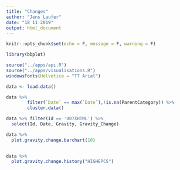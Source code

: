 ```yaml
---
title: "Changes"
author: "Jens Laufer"
date: "18 11 2019"
output: html_document
---
```


```r
knitr::opts_chunk$set(echo = F, message = F, warning = F)
```

```r
library(bbplot)
```


```r
source("../apps/api.R")
source("../apps/visualisations.R")
windowsFonts(Helvetica = "TT Arial")
```

```r
data <- load.data()
```



```r
data %>%
        filter(`Date` == max(`Date`),!is.na(ParentCategory)) %>% 
        cluster.data()
```


```r
data %>% filter(Id == '007XHTML') %>% 
  select(Id, Date, Gravity, Gravity_Change)
```


```r
data %>% 
  plot.gravity.change.barchart(10)
  
```
```r
data %>%
  plot.gravity.change.history("HIGHEPCS")
```




